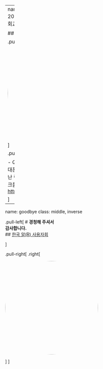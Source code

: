 

---
name: goodbye
class: middle, inverse
# 2022년 국방 분야 SW∙AI 역량강화 - 부대 순회교육

## 69회차 – 66여단


.pull-left[

<img style="border-radius: 100%;" src="fig/kossa-qrcode-69.jpg" width="300px"/>

]

.pull-right[

- QR코드 활용 만족도 조사 참여 방법
    - ① 휴대폰 카메라로 QR 코드 스캔 
    - ② 화면에 나타난 링크 클릭
    - ③ 카메라 사용 불가 시 아래 링크를 통해 참여
- 링크: [https://forms.gle/wHmZA2sWEHyHATzYA](https://forms.gle/wHmZA2sWEHyHATzYA)

]


---
name: goodbye
class: middle, inverse

.pull-left[
# **경청해 주셔서 <br>감사합니다.**
<br/>
## [한국 알(R) 사용자회](https://r2bit.com/)

]

.pull-right[
.right[

<img style="border-radius: 100%;" src="fig/korea_R_logo.png" width="300px"/>

]
]
